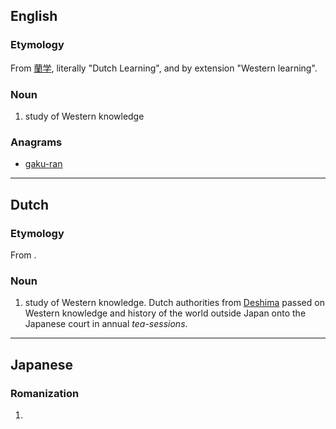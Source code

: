 ==English==
{{wikipedia}}

===Etymology===
From {{etyl|ja|en}} [[蘭学]], literally "Dutch Learning", and by extension "Western learning".

===Noun===
{{en-noun|-}}

# {{label|en|historical}} study of Western knowledge

===Anagrams===
* [[gaku-ran#English|gaku-ran]]

----

==Dutch==

===Etymology===
From {{etyl|ja|nl}} {{m|jp|蘭学|lit=Dutch learning}}.

===Noun===
{{nl-noun||-|-}}

# {{label|nl|historical}} study of Western knowledge. Dutch authorities from [[w:Deshima|Deshima]] passed on Western knowledge and history of the world outside Japan onto the Japanese court in annual ''tea-sessions''.

----

==Japanese==

===Romanization===
{{ja-romaji}}

# {{ja-romanization of|らんがく}}